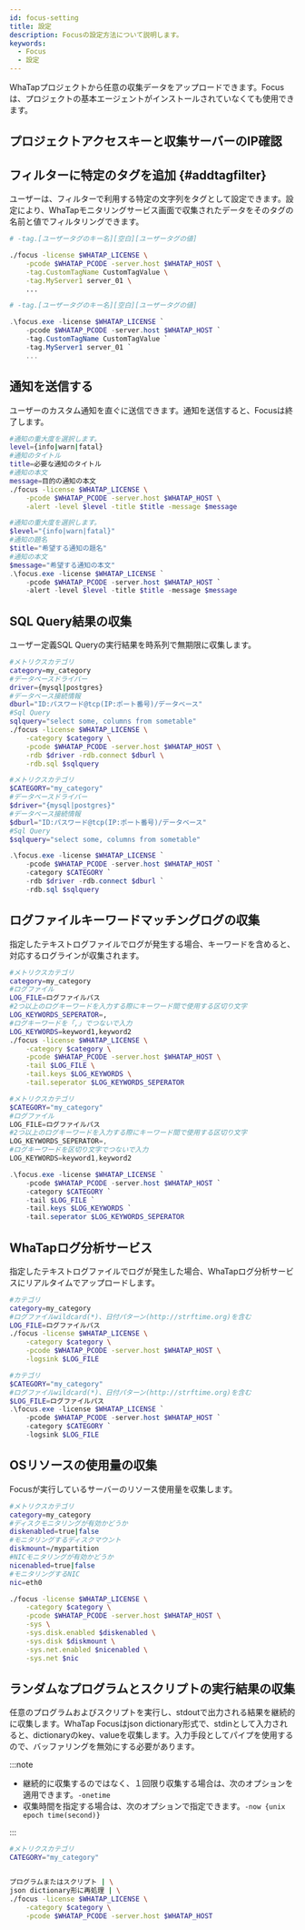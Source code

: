 ```yaml
---
id: focus-setting
title: 設定
description: Focusの設定方法について説明します。
keywords:
  - Focus
  - 設定
---
```


WhaTapプロジェクトから任意の収集データをアップロードできます。Focusは、プロジェクトの基本エージェントがインストールされていなくても使用できます。

## プロジェクトアクセスキーと収集サーバーのIP確認


<Checkpakip />

## フィルターに特定のタグを追加 {#addtagfilter}

ユーザーは、フィルターで利用する特定の文字列をタグとして設定できます。設定により、WhaTapモニタリングサービス画面で収集されたデータをそのタグの名前と値でフィルタリングできます。

<Tabs groupId="operating-systems">
<TabItem value="lx" label="Linux Shell">

```bash title="SH" showLineNumbers {5,6}
# -tag.[ユーザータグのキー名][空白][ユーザータグの値]

./focus -license $WHATAP_LICENSE \
    -pcode $WHATAP_PCODE -server.host $WHATAP_HOST \
    -tag.CustomTagName CustomTagValue \
    -tag.MyServer1 server_01 \
    ...
```

</TabItem>
<TabItem value="wd" label="Windows Powershell">

```powershell title="Powersehll" showLineNumbers {5,6}
# -tag.[ユーザータグのキー名][空白][ユーザータグの値]

.\focus.exe -license $WHATAP_LICENSE `
    -pcode $WHATAP_PCODE -server.host $WHATAP_HOST `
    -tag.CustomTagName CustomTagValue `
    -tag.MyServer1 server_01 `
    ...
```

</TabItem>
</Tabs>

## 通知を送信する

ユーザーのカスタム通知を直ぐに送信できます。通知を送信すると、Focusは終了します。

<Tabs groupId="operating-systems">
<TabItem value="lx" label="Linux Shell">

```bash title="SH"
#通知の重大度を選択します。
level={info|warn|fatal}
#通知のタイトル
title=必要な通知のタイトル
#通知の本文
message=目的の通知の本文
./focus -license $WHATAP_LICENSE \
    -pcode $WHATAP_PCODE -server.host $WHATAP_HOST \
    -alert -level $level -title $title -message $message
```

</TabItem>
<TabItem value="wd" label="Windows Powershell">

```powershell title="Powersehll"
#通知の重大度を選択します。
$level="{info|warn|fatal}"
#通知の題名
$title="希望する通知の題名"
#通知の本文
$message="希望する通知の本文"
.\focus.exe -license $WHATAP_LICENSE `
    -pcode $WHATAP_PCODE -server.host $WHATAP_HOST `
    -alert -level $level -title $title -message $message
```

</TabItem>
</Tabs>

## SQL Query結果の収集

ユーザー定義SQL Queryの実行結果を時系列で無期限に収集します。

<Tabs groupId="operating-systems">
<TabItem value="lx" label="Linux Shell">

```bash title="SH"
#メトリクスカテゴリ
category=my_category
#データベースドライバー
driver={mysql|postgres}
#データベース接続情報
dburl="ID:パスワード@tcp(IP:ポート番号)/データベース"
#Sql Query
sqlquery="select some, columns from sometable"
./focus -license $WHATAP_LICENSE \
    -category $category \
    -pcode $WHATAP_PCODE -server.host $WHATAP_HOST \
    -rdb $driver -rdb.connect $dburl \
    -rdb.sql $sqlquery
```

</TabItem>
<TabItem value="wd" label="Windows Powershell">

```powershell title="Powersehll"
#メトリクスカテゴリ
$CATEGORY="my_category"
#データベースドライバー
$driver="{mysql|postgres}"
#データベース接続情報
$dburl="ID:パスワード@tcp(IP:ポート番号)/データベース"
#Sql Query
$sqlquery="select some, columns from sometable"

.\focus.exe -license $WHATAP_LICENSE `
    -pcode $WHATAP_PCODE -server.host $WHATAP_HOST `
    -category $CATEGORY `
    -rdb $driver -rdb.connect $dburl `
    -rdb.sql $sqlquery
```

</TabItem>
</Tabs>

## ログファイルキーワードマッチングログの収集

指定したテキストログファイルでログが発生する場合、キーワードを含めると、対応するログラインが収集されます。

<Tabs groupId="operating-systems">
<TabItem value="lx" label="Linux Shell">

```bash title="SH"
#メトリクスカテゴリ
category=my_category
#ログファイル
LOG_FILE=ログファイルパス
#2つ以上のログキーワードを入力する際にキーワード間で使用する区切り文字
LOG_KEYWORDS_SEPERATOR=,
#ログキーワードを「,」でつないで入力
LOG_KEYWORDS=keyword1,keyword2
./focus -license $WHATAP_LICENSE \
    -category $category \
    -pcode $WHATAP_PCODE -server.host $WHATAP_HOST \
    -tail $LOG_FILE \
    -tail.keys $LOG_KEYWORDS \
    -tail.seperator $LOG_KEYWORDS_SEPERATOR
```

</TabItem>
<TabItem value="wd" label="Windows Powershell">

```powershell title="Powersehll"
#メトリクスカテゴリ
$CATEGORY="my_category"
#ログファイル
LOG_FILE=ログファイルパス
#2つ以上のログキーワードを入力する際にキーワード間で使用する区切り文字
LOG_KEYWORDS_SEPERATOR=,
#ログキーワードを区切り文字でつないで入力
LOG_KEYWORDS=keyword1,keyword2

.\focus.exe -license $WHATAP_LICENSE `
    -pcode $WHATAP_PCODE -server.host $WHATAP_HOST `
    -category $CATEGORY `
    -tail $LOG_FILE `
    -tail.keys $LOG_KEYWORDS `
    -tail.seperator $LOG_KEYWORDS_SEPERATOR
```

</TabItem>
</Tabs>

## WhaTapログ分析サービス

指定したテキストログファイルでログが発生した場合、WhaTapログ分析サービスにリアルタイムでアップロードします。

<Tabs groupId="operating-systems">
<TabItem value="lx" label="Linux Shell">

```bash title="SH"
#カテゴリ
category=my_category
#ログファイルwildcard(*)、日付パターン(http://strftime.org)を含む
LOG_FILE=ログファイルパス
./focus -license $WHATAP_LICENSE \
    -category $category \
    -pcode $WHATAP_PCODE -server.host $WHATAP_HOST \
    -logsink $LOG_FILE
```

</TabItem>
<TabItem value="wd" label="Windows Powershell">

```powershell title="Powersehll"
#カテゴリ
$CATEGORY="my_category"
#ログファイルwildcard(*)、日付パターン(http://strftime.org)を含む
$LOG_FILE=ログファイルパス
.\focus.exe -license $WHATAP_LICENSE `
    -pcode $WHATAP_PCODE -server.host $WHATAP_HOST `
    -category $CATEGORY `
    -logsink $LOG_FILE
```

</TabItem>
</Tabs>

## OSリソースの使用量の収集

Focusが実行しているサーバーのリソース使用量を収集します。

```bash title='Linux Shell'
#メトリクスカテゴリ
category=my_category
#ディスクモニタリングが有効かどうか
diskenabled=true|false
#モニタリングするディスクマウント
diskmount=/mypartition
#NICモニタリングが有効かどうか
nicenabled=true|false
#モニタリングするNIC
nic=eth0

./focus -license $WHATAP_LICENSE \
    -category $category \
    -pcode $WHATAP_PCODE -server.host $WHATAP_HOST \
    -sys \
    -sys.disk.enabled $diskenabled \
    -sys.disk $diskmount \
    -sys.net.enabled $nicenabled \
    -sys.net $nic
```

## ランダムなプログラムとスクリプトの実行結果の収集

任意のプログラムおよびスクリプトを実行し、stdoutで出力される結果を継続的に収集します。WhaTap Focusはjson dictionary形式で、stdinとして入力されると、dictionaryのkey、valueを収集します。入力手段としてパイプを使用するので、バッファリングを無効にする必要があります。

:::note

- 継続的に収集するのではなく、１回限り収集する場合は、次のオプションを適用できます。`-onetime`
- 収集時間を指定する場合は、次のオプションで指定できます。`-now {unix epoch time(second)}`

:::

```bash title='Linux Shell'
#メトリクスカテゴリ
CATEGORY="my_category"


プログラムまたはスクリプト | \
json dictionary形に再処理 | \
./focus -license $WHATAP_LICENSE \
    -category $category \
    -pcode $WHATAP_PCODE -server.host $WHATAP_HOST
```


<Topcollectcpumemory />
